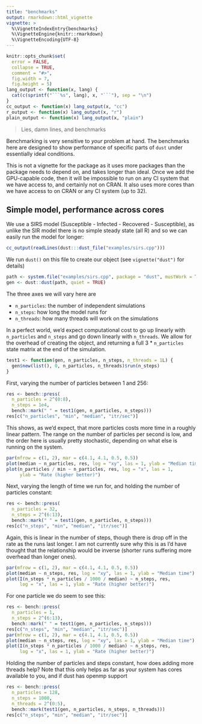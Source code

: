 ```yaml
---
title: "benchmarks"
output: rmarkdown::html_vignette
vignette: >
  %\VignetteIndexEntry{benchmarks}
  %\VignetteEngine{knitr::rmarkdown}
  %\VignetteEncoding{UTF-8}
---
```


```r
knitr::opts_chunk$set(
  error = FALSE,
  collapse = TRUE,
  comment = "#>",
  fig.width = 7,
  fig.height = 5)
lang_output <- function(x, lang) {
  cat(c(sprintf("```%s", lang), x, "```"), sep = "\n")
}
cc_output <- function(x) lang_output(x, "cc")
r_output <- function(x) lang_output(x, "r")
plain_output <- function(x) lang_output(x, "plain")
```

> Lies, damn lines, and benchmarks

Benchmarking is very sensitive to *your* problem at hand.  The benchmarks here are designed to show performance of specific parts of `dust` under essentially ideal conditions.

This is not a vignette for the package as it uses more packages than the package needs to depend on, and takes longer than ideal. Once we add the GPU-capable code, then it will be impossible to run on any CI system that we have access to, and certainly not on CRAN. It also uses more cores than we have access to on CRAN or any CI system (up to 32).

## Simple model, performance across cores

We use a SIRS model (Susceptible - Infected - Recovered - Susceptible), as unlike the SIR model there is no simple steady state (all R) and so we can easily run the model for longer:

```r
cc_output(readLines(dust:::dust_file("examples/sirs.cpp")))
```

We run `dust()` on this file to create our object (see `vignette("dust")` for details)

```r
path <- system.file("examples/sirs.cpp", package = "dust", mustWork = TRUE)
gen <- dust::dust(path, quiet = TRUE)
```

The three axes we will vary here are

* `n_particles`: the number of independent simulations
* `n_steps`: how long the model runs for
* `n_threads`: how many threads will work on the simulations

In a perfect world, we'd expect computational cost to go up linearly with `n_particles` and `n_steps` and go down linearly with `n_threads`. We allow for the overhead of creating the object, and returning a full 3 * `n_particles` state matrix at the end of the simulation.

```r
test1 <- function(gen, n_particles, n_steps, n_threads = 1L) {
  gen$new(list(), 0, n_particles, n_threads)$run(n_steps)
}
```

First, varying the number of particles between 1 and 256:

```r
res <- bench::press(
  n_particles = 2^(0:8),
  n_steps = 1e4,
  bench::mark(" " = test1(gen, n_particles, n_steps)))
res[c("n_particles", "min", "median", "itr/sec")]
```

This shows, as we'd expect, that more particles costs more time in a roughly linear pattern. The range on the number of particles per second is low, and the order here is usually pretty stochastic, depending on what else is running on the system.

```r
par(mfrow = c(1, 2), mar = c(4.1, 4.1, 0.5, 0.5))
plot(median ~ n_particles, res, log = "xy", las = 1, ylab = "Median time")
plot(n_particles / min ~ n_particles, res, log = "x", las = 1,
     ylab = "Rate (higher better)")
```

Next, varying the length of time we run for, and holding the number of particles constant:

```r
res <- bench::press(
  n_particles = 32,
  n_steps = 2^(6:13),
  bench::mark(" " = test1(gen, n_particles, n_steps)))
res[c("n_steps", "min", "median", "itr/sec")]
```

Again, this is linear in the number of steps, though there is drop off in the rate as the runs last longer. I am not currently sure why this is as I'd have thought that the relationship would be inverse (shorter runs suffering more overhead than longer ones).

```r
par(mfrow = c(1, 2), mar = c(4.1, 4.1, 0.5, 0.5))
plot(median ~ n_steps, res, log = "xy", las = 1, ylab = "Median time")
plot(I(n_steps * n_particles / 1000 / median) ~ n_steps, res,
     log = "x", las = 1, ylab = "Rate (higher better)")
```

For one particle we do seem to see this:

```r
res <- bench::press(
  n_particles = 1,
  n_steps = 2^(6:13),
  bench::mark(" " = test1(gen, n_particles, n_steps)))
res[c("n_steps", "min", "median", "itr/sec")]
par(mfrow = c(1, 2), mar = c(4.1, 4.1, 0.5, 0.5))
plot(median ~ n_steps, res, log = "xy", las = 1, ylab = "Median time")
plot(I(n_steps * n_particles / 1000 / median) ~ n_steps, res,
     log = "x", las = 1, ylab = "Rate (higher better)")
```

Holding the number of particles and steps constant, how does adding more threads help? Note that this only helps as far as your system has cores available to you, and if dust has openmp support

```r
res <- bench::press(
  n_particles = 128,
  n_steps = 1000,
  n_threads = 2^(0:5),
  bench::mark(test1(gen, n_particles, n_steps, n_threads)))
res[c("n_steps", "min", "median", "itr/sec")]
```
